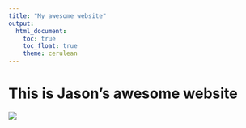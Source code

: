 ```yaml
---
title: "My awesome website"
output: 
  html_document:
    toc: true
    toc_float: true
    theme: cerulean
---
```


# This is Jason's awesome website

![](https://media.giphy.com/media/drXGoW1iudhKw/giphy.gif)
